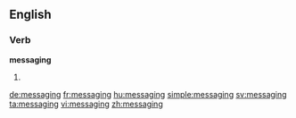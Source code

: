 ==English==

===Verb===
'''messaging'''

# {{present participle of|message}}

[[de:messaging]]
[[fr:messaging]]
[[hu:messaging]]
[[simple:messaging]]
[[sv:messaging]]
[[ta:messaging]]
[[vi:messaging]]
[[zh:messaging]]
